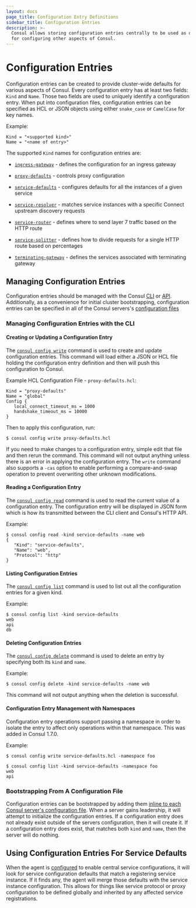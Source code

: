 ```yaml
---
layout: docs
page_title: Configuration Entry Definitions
sidebar_title: Configuration Entries
description: >-
  Consul allows storing configuration entries centrally to be used as defaults
  for configuring other aspects of Consul.
---
```


# Configuration Entries

Configuration entries can be created to provide cluster-wide defaults for
various aspects of Consul. Every configuration entry has at least two fields:
`Kind` and `Name`. Those two fields are used to uniquely identify a
configuration entry. When put into configuration files, configuration entries
can be specified as HCL or JSON objects using either `snake_case` or `CamelCase`
for key names.

Example:

```hcl
Kind = "<supported kind>"
Name = "<name of entry>"
```

The supported `Kind` names for configuration entries are:

- [`ingress-gateway`](/docs/agent/config-entries/ingress-gateway) - defines the
  configuration for an ingress gateway

- [`proxy-defaults`](/docs/agent/config-entries/proxy-defaults) - controls
  proxy configuration

- [`service-defaults`](/docs/agent/config-entries/service-defaults) - configures
  defaults for all the instances of a given service

- [`service-resolver`](/docs/agent/config-entries/service-resolver) - matches
  service instances with a specific Connect upstream discovery requests

- [`service-router`](/docs/agent/config-entries/service-router) - defines
  where to send layer 7 traffic based on the HTTP route

- [`service-splitter`](/docs/agent/config-entries/service-splitter) - defines
  how to divide requests for a single HTTP route based on percentages

- [`terminating-gateway`](/docs/agent/config-entries/terminating-gateway) - defines the
  services associated with terminating gateway

## Managing Configuration Entries

Configuration entries should be managed with the Consul
[CLI](/docs/commands/config) or [API](/api/config). Additionally, as a
convenience for initial cluster bootstrapping, configuration entries can be
specified in all of the Consul servers's
[configuration files](/docs/agent/options#config_entries_bootstrap)

### Managing Configuration Entries with the CLI

#### Creating or Updating a Configuration Entry

The [`consul config write`](/docs/commands/config/write) command is used to
create and update configuration entries. This command will load either a JSON or
HCL file holding the configuration entry definition and then will push this
configuration to Consul.

Example HCL Configuration File - `proxy-defaults.hcl`:

```hcl
Kind = "proxy-defaults"
Name = "global"
Config {
   local_connect_timeout_ms = 1000
   handshake_timeout_ms = 10000
}
```

Then to apply this configuration, run:

```shell-session
$ consul config write proxy-defaults.hcl
```

If you need to make changes to a configuration entry, simple edit that file and
then rerun the command. This command will not output anything unless there is an
error in applying the configuration entry. The `write` command also supports a
`-cas` option to enable performing a compare-and-swap operation to prevent
overwriting other unknown modifications.

#### Reading a Configuration Entry

The [`consul config read`](/docs/commands/config/read) command is used to
read the current value of a configuration entry. The configuration entry will be
displayed in JSON form which is how its transmitted between the CLI client and
Consul's HTTP API.

Example:

```shell-session
$ consul config read -kind service-defaults -name web
{
   "Kind": "service-defaults",
   "Name": "web",
   "Protocol": "http"
}
```

#### Listing Configuration Entries

The [`consul config list`](/docs/commands/config/list) command is used to
list out all the configuration entries for a given kind.

Example:

```shell-session
$ consul config list -kind service-defaults
web
api
db
```

#### Deleting Configuration Entries

The [`consul config delete`](/docs/commands/config/delete) command is used
to delete an entry by specifying both its `kind` and `name`.

Example:

```shell-session
$ consul config delete -kind service-defaults -name web
```

This command will not output anything when the deletion is successful.

#### Configuration Entry Management with Namespaces <EnterpriseAlert inline />

Configuration entry operations support passing a namespace in
order to isolate the entry to affect only operations within that namespace. This was
added in Consul 1.7.0.

Example:

```shell-session
$ consul config write service-defaults.hcl -namespace foo
```

```shell-session
$ consul config list -kind service-defaults -namespace foo
web
api
```

### Bootstrapping From A Configuration File

Configuration entries can be bootstrapped by adding them [inline to each Consul
server's configuration file](/docs/agent/options#config_entries). When a
server gains leadership, it will attempt to initialize the configuration entries.
If a configuration entry does not already exist outside of the servers
configuration, then it will create it. If a configuration entry does exist, that
matches both `kind` and `name`, then the server will do nothing.

## Using Configuration Entries For Service Defaults

When the agent is
[configured](/docs/agent/options#enable_central_service_config) to enable
central service configurations, it will look for service configuration defaults
that match a registering service instance. If it finds any, the agent will merge
those defaults with the service instance configuration. This allows for things
like service protocol or proxy configuration to be defined globally and
inherited by any affected service registrations.
